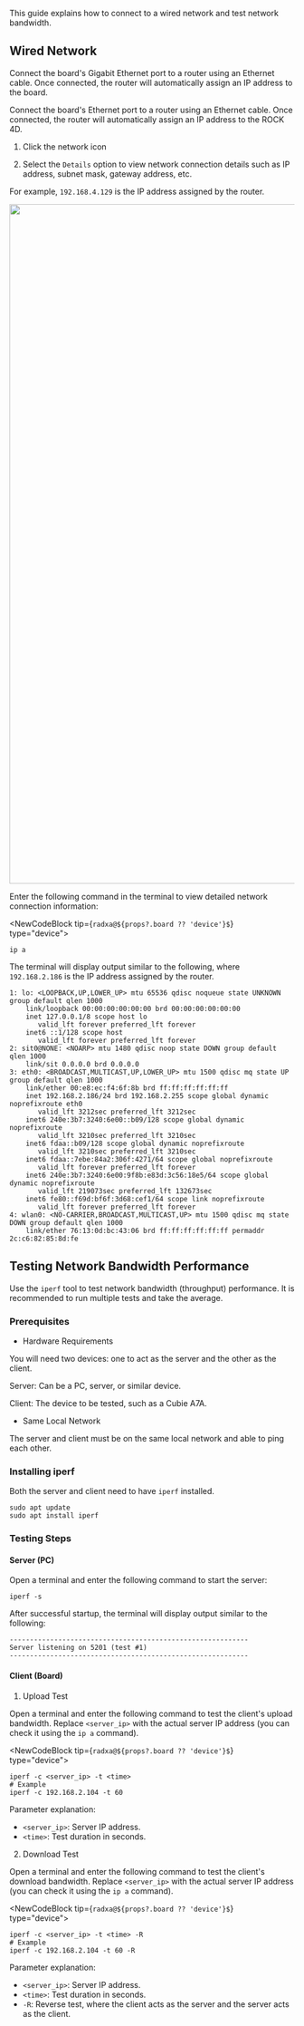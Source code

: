
This guide explains how to connect to a wired network and test network bandwidth.

## Wired Network

Connect the board's Gigabit Ethernet port to a router using an Ethernet cable. Once connected, the router will automatically assign an IP address to the board.

<Tabs queryString="web-mode">

<TabItem value="Graphical Interface">

Connect the board's Ethernet port to a router using an Ethernet cable. Once connected, the router will automatically assign an IP address to the ROCK 4D.

1. Click the network icon

2. Select the `Details` option to view network connection details such as IP address, subnet mask, gateway address, etc.

For example, `192.168.4.129` is the IP address assigned by the router.

<Image
  src="/en/img/common/radxa-os/system-config/network-wired-#debian_version#-detail.webp"
  debian_version={props.debian_version}
  fallback={props.debian_version}
  width="1200"
/>

</TabItem>

<TabItem value="Command Line">

Enter the following command in the terminal to view detailed network connection information:

<NewCodeBlock tip={`radxa@${props?.board ?? 'device'}$`} type="device">

```
ip a
```

</NewCodeBlock>

The terminal will display output similar to the following, where `192.168.2.186` is the IP address assigned by the router.

```
1: lo: <LOOPBACK,UP,LOWER_UP> mtu 65536 qdisc noqueue state UNKNOWN group default qlen 1000
    link/loopback 00:00:00:00:00:00 brd 00:00:00:00:00:00
    inet 127.0.0.1/8 scope host lo
       valid_lft forever preferred_lft forever
    inet6 ::1/128 scope host
       valid_lft forever preferred_lft forever
2: sit0@NONE: <NOARP> mtu 1480 qdisc noop state DOWN group default qlen 1000
    link/sit 0.0.0.0 brd 0.0.0.0
3: eth0: <BROADCAST,MULTICAST,UP,LOWER_UP> mtu 1500 qdisc mq state UP group default qlen 1000
    link/ether 00:e8:ec:f4:6f:8b brd ff:ff:ff:ff:ff:ff
    inet 192.168.2.186/24 brd 192.168.2.255 scope global dynamic noprefixroute eth0
       valid_lft 3212sec preferred_lft 3212sec
    inet6 240e:3b7:3240:6e00::b09/128 scope global dynamic noprefixroute
       valid_lft 3210sec preferred_lft 3210sec
    inet6 fdaa::b09/128 scope global dynamic noprefixroute
       valid_lft 3210sec preferred_lft 3210sec
    inet6 fdaa::7ebe:84a2:306f:4271/64 scope global noprefixroute
       valid_lft forever preferred_lft forever
    inet6 240e:3b7:3240:6e00:9f8b:e83d:3c56:18e5/64 scope global dynamic noprefixroute
       valid_lft 219073sec preferred_lft 132673sec
    inet6 fe80::f69d:bf6f:3d68:cef1/64 scope link noprefixroute
       valid_lft forever preferred_lft forever
4: wlan0: <NO-CARRIER,BROADCAST,MULTICAST,UP> mtu 1500 qdisc mq state DOWN group default qlen 1000
    link/ether 76:13:0d:bc:43:06 brd ff:ff:ff:ff:ff:ff permaddr 2c:c6:82:85:8d:fe
```

</TabItem>

</Tabs>

## Testing Network Bandwidth Performance

Use the `iperf` tool to test network bandwidth (throughput) performance. It is recommended to run multiple tests and take the average.

### Prerequisites

- Hardware Requirements

You will need two devices: one to act as the server and the other as the client.

Server: Can be a PC, server, or similar device.

Client: The device to be tested, such as a Cubie A7A.

- Same Local Network

The server and client must be on the same local network and able to ping each other.

### Installing iperf

Both the server and client need to have `iperf` installed.

<NewCodeBlock tip="radxa@device & Linux@host$" type="device">

```
sudo apt update
sudo apt install iperf
```

</NewCodeBlock>

### Testing Steps

#### Server (PC)

Open a terminal and enter the following command to start the server:

<NewCodeBlock tip="Linux@host$" type="host">

```
iperf -s
```

</NewCodeBlock>

After successful startup, the terminal will display output similar to the following:

```
-----------------------------------------------------------
Server listening on 5201 (test #1)
-----------------------------------------------------------
```

#### Client (Board)

1. Upload Test

Open a terminal and enter the following command to test the client's upload bandwidth. Replace `<server_ip>` with the actual server IP address (you can check it using the `ip a` command).

<NewCodeBlock tip={`radxa@${props?.board ?? 'device'}$`} type="device">

```
iperf -c <server_ip> -t <time>
# Example
iperf -c 192.168.2.104 -t 60
```

</NewCodeBlock>

Parameter explanation:

- `<server_ip>`: Server IP address.
- `<time>`: Test duration in seconds.

2. Download Test

Open a terminal and enter the following command to test the client's download bandwidth. Replace `<server_ip>` with the actual server IP address (you can check it using the `ip a` command).

<NewCodeBlock tip={`radxa@${props?.board ?? 'device'}$`} type="device">

```
iperf -c <server_ip> -t <time> -R
# Example
iperf -c 192.168.2.104 -t 60 -R
```

</NewCodeBlock>

Parameter explanation:

- `<server_ip>`: Server IP address.
- `<time>`: Test duration in seconds.
- `-R`: Reverse test, where the client acts as the server and the server acts as the client.

